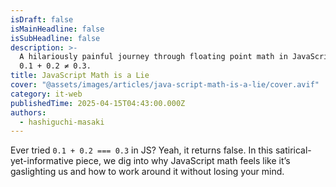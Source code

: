 ```yaml
---
isDraft: false
isMainHeadline: false
isSubHeadline: false
description: >-
  A hilariously painful journey through floating point math in JavaScript. Yes,
  0.1 + 0.2 ≠ 0.3.
title: JavaScript Math is a Lie
cover: "@assets/images/articles/java-script-math-is-a-lie/cover.avif"
category: it-web
publishedTime: 2025-04-15T04:43:00.000Z
authors:
  - hashiguchi-masaki
---
```


Ever tried `0.1 + 0.2 === 0.3` in JS? Yeah, it returns false. In this satirical-yet-informative piece, we dig into why JavaScript math feels like it’s gaslighting us and how to work around it without losing your mind.
